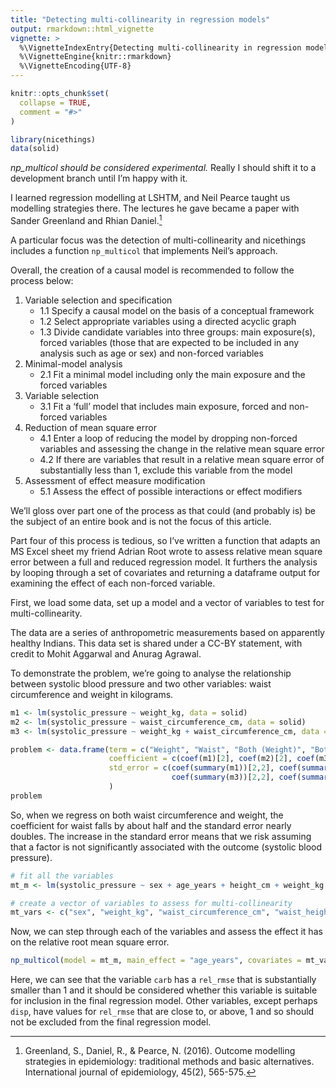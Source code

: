 ```yaml
---
title: "Detecting multi-collinearity in regression models"
output: rmarkdown::html_vignette
vignette: >
  %\VignetteIndexEntry{Detecting multi-collinearity in regression models}
  %\VignetteEngine{knitr::rmarkdown}
  %\VignetteEncoding{UTF-8}
---
```


```r
knitr::opts_chunk$set(
  collapse = TRUE,
  comment = "#>"
)
```

```r
library(nicethings)
data(solid)
```

*np_multicol should be considered experimental.* 
Really I should shift it to a development branch until I'm happy with it. 

I learned regression modelling at LSHTM, and Neil Pearce taught us modelling strategies there. 
The lectures he gave became a paper with Sander Greenland and Rhian Daniel.[^1] 

A particular focus was the detection of multi-collinearity and nicethings includes a function `np_multicol` that implements Neil's approach. 

Overall, the creation of a causal model is recommended to follow the process below:

1. Variable selection and specification
    + 1.1 Specify a causal model on the basis of a conceptual framework
    + 1.2 Select appropriate variables using a directed acyclic graph
    + 1.3 Divide candidate variables into three groups: main exposure(s), forced variables (those that are expected to be included in any analysis such as age or sex) and non-forced variables 
2. Minimal-model analysis
    + 2.1 Fit a minimal model including only the main exposure and the forced variables
3. Variable selection
    + 3.1 Fit a 'full' model that includes main exposure, forced and non-forced variables
4. Reduction of mean square error
    + 4.1 Enter a loop of reducing the model by dropping non-forced variables and assessing the change in the relative mean square error
    + 4.2 If there are variables that result in a relative mean square error of substantially less than 1, exclude this variable from the model
5. Assessment of effect measure modification
    + 5.1 Assess the effect of possible interactions or effect modifiers

We'll gloss over part one of the process as that could (and probably is) be the subject of an entire book and is not the focus of this article. 
  
Part four of this process is tedious, so I've written a function that adapts an MS Excel sheet my friend Adrian Root wrote to assess relative mean square error between a full and reduced regression model. 
It furthers the analysis by looping through a set of covariates and returning a dataframe output for examining the effect of each non-forced variable. 

First, we load some data, set up a model and a vector of variables to test for multi-collinearity. 

The data are a series of anthropometric measurements based on apparently healthy Indians. 
This data set is shared under a CC-BY statement, with credit to Mohit Aggarwal and Anurag Agrawal. 

To demonstrate the problem, we're going to analyse the relationship between systolic blood pressure and two other variables: waist circumference and weight in kilograms. 

```r
m1 <- lm(systolic_pressure ~ weight_kg, data = solid)
m2 <- lm(systolic_pressure ~ waist_circumference_cm, data = solid)
m3 <- lm(systolic_pressure ~ weight_kg + waist_circumference_cm, data = solid)

problem <- data.frame(term = c("Weight", "Waist", "Both (Weight)", "Both (Waist)"), 
                      coefficient = c(coef(m1)[2], coef(m2)[2], coef(m3)[2],coef(m3)[3]), 
                      std_error = c(coef(summary(m1))[2,2], coef(summary(m2))[2,2], 
                                    coef(summary(m3))[2,2], coef(summary(m3))[3,2])
                      )
problem
```

So, when we regress on both waist circumference and weight, the coefficient for waist falls by about half and the standard error nearly doubles. 
The increase in the standard error means that we risk assuming that a factor is not significantly associated with the outcome (systolic blood pressure).

```r
# fit all the variables 
mt_m <- lm(systolic_pressure ~ sex + age_years + height_cm + weight_kg + bmi + waist_circumference_cm + waist_height_ratio, data = solid) 

# create a vector of variables to assess for multi-collinearity
mt_vars <- c("sex", "weight_kg", "waist_circumference_cm", "waist_height_ratio") 
```

Now, we can step through each of the variables and assess the effect it has on the relative root mean square error. 

```r
np_multicol(model = mt_m, main_effect = "age_years", covariates = mt_vars)
```

Here, we can see that the variable `carb` has a `rel_rmse` that is substantially smaller than 1 and it should be considered whether this variable is suitable for inclusion in the final regression model. 
Other variables, except perhaps `disp`, have values for `rel_rmse` that are close to, or above, 1 and so should not be excluded from the final regression model. 

[^1]: Greenland, S., Daniel, R., & Pearce, N. (2016). Outcome modelling strategies in epidemiology: traditional methods and basic alternatives. International journal of epidemiology, 45(2), 565-575.
